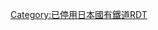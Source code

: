 {{Routemap|inline=<includeonly>yes</includeonly>|collapse=yes|title=興濱北線|title-bg=#999|title-color=white|map=
~~ ~~''[[天北線]]''
\exABZq+l\exBHFq~~0.0~~''[[濱頓別站|濱頓別]]''
exhKRZWae~~ ~~頓別川
exHST~~(2.7)~~''[[頓別臨時乘降場|頓別]]''（臨）
exBHF~~7.0~~''[[豐牛站|豐牛]]''
exHST~~(10.3)~~''[[豐濱臨時乘降場|豐濱]]''（臨）
exBHF~~12.4~~''[[斜內站|斜內]]''
exBHF~~17.7~~''[[目梨泊站|目梨泊]]''
exHST~~(19.8)~~''[[山臼臨時乘降場|山臼]]''（臨）
exBHF~~23.1~~''[[問牧站|問牧]]''
exKBHFe~~30.4~~''[[北見枝幸站|北見枝幸]]''
exLSTR~~ ~~''{{link-ja|興濱線|興浜線}}（未成路段）''
exBST~~ ~~''南枝幸（信）''
extSTRr!~exLSTR~~ ~~''[[美幸線]]（未成路段）''
|bottom={{navbar|興濱北線RDT}}
}}<noinclude>
{{rdt intro|[[興濱北線]]}}
[[Category:已停用日本國有鐵道RDT]]
</noinclude>